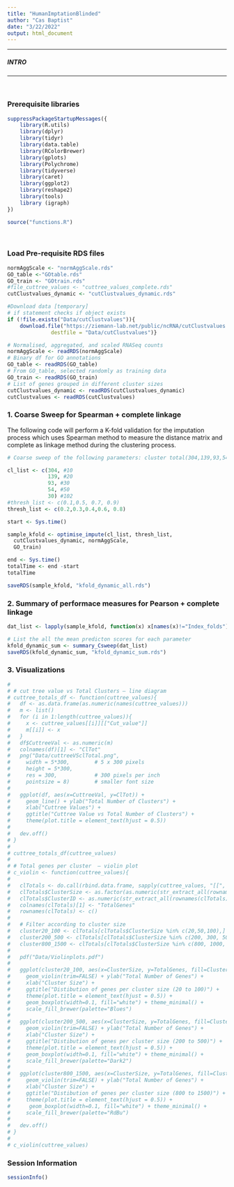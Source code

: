 ```yaml
---
title: "HumanImptationBlinded"
author: "Cas Baptist"
date: "3/22/2022"
output: html_document
---
```


***

##### INTRO
***

</br>

### Prerequisite libraries

```r

suppressPackageStartupMessages({
    library(R.utils)
    library(dplyr)
    library(tidyr)
    library(data.table)
    library(RColorBrewer)
    library(gplots)
    library(Polychrome)
    library(tidyverse)
    library(caret)
    library(ggplot2)
    library(reshape2)
    library(tools)
    library (igraph)
})

source("functions.R")

```

</br>

### Load Pre-requisite RDS files 

```r

normAggScale <- "normAggScale.rds"
GO_table <-"GOtable.rds"
GO_train <- "GOtrain.rds"
#file_cuttree_values <- "cuttree_values_complete.rds"
cutClustvalues_dynamic <- "cutClustvalues_dynamic.rds"

#Download data [temporary]
# if statement checks if object exists
if (!file.exists("Data/cutClustvalues")){
    download.file("https://ziemann-lab.net/public/ncRNA/cutClustvalues.rds", 
              destfile = "Data/cutClustvalues")}

# Normalised, aggregated, and scaled RNASeq counts
normAggScale <- readRDS(normAggScale)
# Binary df for GO annotations 
GO_table <- readRDS(GO_table)
# From GO_table, selected randomly as training data
GO_train <- readRDS(GO_train)
# List of genes grouped in different cluster sizes
cutClustvalues_dynamic <- readRDS(cutClustvalues_dynamic)
cutClustvalues <- readRDS(cutClustvalues)

```

### 1. Coarse Sweep for Spearman + complete linkage 

The following code will perform a K-fold validation for the imputation 
process which uses Spearman method to measure the distance matrix and 
complete as linkage method during the clustering process. 

```r

# Coarse sweep of the following parameters: cluster total(304,139,93,54,30) and thresholds (0.1 to 0.9). The comments next to the cluster size in cl_list is the minumum cluster size used in the dynamic tree cut. These values are saved in the cuttree_values variable. 

cl_list <- c(304, #10
             139, #20
             93, #30
             54, #50
             30) #102
#thresh_list <- c(0.1,0.5, 0.7, 0.9)
thresh_list <- c(0.2,0.3,0.4,0.6, 0.8)

start <- Sys.time()

sample_kfold <- optimise_impute(cl_list, thresh_list, 
  cutClustvalues_dynamic, normAggScale,
  GO_train)

end <- Sys.time()
totalTime <- end -start
totalTime

saveRDS(sample_kfold, "kfold_dynamic_all.rds")

```

### 2. Summary of performace measures for Pearson + complete linkage

```r

dat_list <- lapply(sample_kfold, function(x) x[names(x)!="Index_folds"])

# List the all the mean predicton scores for each parameter 
kfold_dynamic_sum <- summary_Csweep(dat_list)
saveRDS(kfold_dynamic_sum, "kfold_dynamic_sum.rds")

```

### 3. Visualizations

```r
# 
# # cut tree value vs Total Clusters – line diagram
# cuttree_totals_df <- function(cuttree_values){
#   df <- as.data.frame(as.numeric(names(cuttree_values)))
#   m <- list()
#   for (i in 1:length(cuttree_values)){
#     x <- cuttree_values[[i]][["Cut_value"]]
#     m[[i]] <- x
#   }
#   df$CuttreeVal <- as.numeric(m)
#   colnames(df)[1] <- "ClTot"
#   png("Data/cuttreeVSclTotal.png",
#     width = 5*300,        # 5 x 300 pixels
#     height = 5*300,
#     res = 300,            # 300 pixels per inch
#     pointsize = 8)        # smaller font size
#   
#   ggplot(df, aes(x=CuttreeVal, y=ClTot)) +
#     geom_line() + ylab("Total Number of Clusters") +
#     xlab("Cuttree Values") +
#     ggtitle("Cuttree Value vs Total Number of Clusters") +
#     theme(plot.title = element_text(hjust = 0.5))
#   
#   dev.off()
# }
# 
# cuttree_totals_df(cuttree_values)
# 
# # Total genes per cluster  – violin plot
# c_violin <- function(cuttree_values){
#   
#   clTotals <- do.call(rbind.data.frame, sapply(cuttree_values, "[[", 3))
#   clTotals$ClusterSize <- as.factor(as.numeric(str_extract_all(rownames(clTotals), "^[:digit:]*(?=.)")))
#   clTotals$ClusterID <- as.numeric(str_extract_all(rownames(clTotals), "(?=.)\\d+$"))
#   colnames(clTotals)[1] <- "TotalGenes"
#   rownames(clTotals) <- c()
#   
#   # Filter according to cluster size
#   cluster20_100 <- clTotals[clTotals$ClusterSize %in% c(20,50,100),]
#   cluster200_500 <- clTotals[clTotals$ClusterSize %in% c(200, 300, 500),]
#   cluster800_1500 <- clTotals[clTotals$ClusterSize %in% c(800, 1000, 1500),]
#   
#   pdf("Data/Violinplots.pdf")
#   
#   ggplot(cluster20_100, aes(x=ClusterSize, y=TotalGenes, fill=ClusterSize)) +
#     geom_violin(trim=FALSE) + ylab("Total Number of Genes") +
#     xlab("Cluster Size") +
#     ggtitle("Distibution of genes per cluster size (20 to 100)") +
#     theme(plot.title = element_text(hjust = 0.5)) +
#     geom_boxplot(width=0.1, fill="white") + theme_minimal() +
#     scale_fill_brewer(palette="Blues")
#     
#   ggplot(cluster200_500, aes(x=ClusterSize, y=TotalGenes, fill=ClusterSize)) +
#     geom_violin(trim=FALSE) + ylab("Total Number of Genes") +
#     xlab("Cluster Size") +
#     ggtitle("Distibution of genes per cluster size (200 to 500)") +
#     theme(plot.title = element_text(hjust = 0.5)) +
#     geom_boxplot(width=0.1, fill="white") + theme_minimal() +
#     scale_fill_brewer(palette="Dark2")
#   
#   ggplot(cluster800_1500, aes(x=ClusterSize, y=TotalGenes, fill=ClusterSize)) +
#     geom_violin(trim=FALSE) + ylab("Total Number of Genes") +
#     xlab("Cluster Size") +
#     ggtitle("Distibution of genes per cluster size (800 to 1500)") +
#     theme(plot.title = element_text(hjust = 0.5)) +
#      geom_boxplot(width=0.1, fill="white") + theme_minimal() + 
#     scale_fill_brewer(palette="RdBu")
#   
#   dev.off()
# }
# 
# c_violin(cuttree_values) 


```

### Session Information 

```r

sessionInfo()

```
